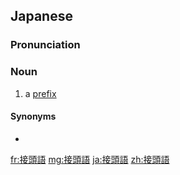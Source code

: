 ==Japanese==
{{ja-kanjitab|せつ|k1=せっ|とう|ご|yomi=o}}

===Pronunciation===
{{ja-pron|acc=h|acc2=3|y=o|せっとうご}}

===Noun===
{{ja-noun|せっとうご}}

# {{lb|ja|linguistic morphology|sort=せっとうご}} a [[prefix]]

====Synonyms====
* {{ja-l|接頭辞|せっとうじ|settōji}}

[[fr:接頭語]]
[[mg:接頭語]]
[[ja:接頭語]]
[[zh:接頭語]]